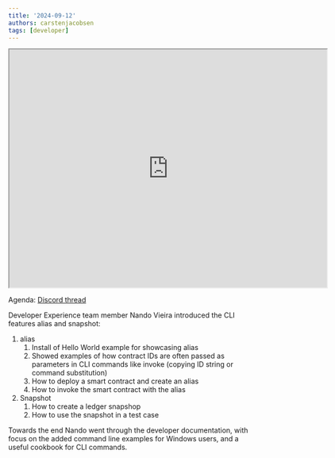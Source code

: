 ```yaml
---
title: '2024-09-12'
authors: carstenjacobsen
tags: [developer]
---
```


<iframe src="https://drive.google.com/file/d/1raU1Z9EQBLCkkuUO9yyF8yD2l_3nwk4a/preview" width="640" height="480" allow="autoplay"></iframe>

Agenda: [Discord thread](https://discord.com/channels/897514728459468821/900374272751591424/1282934024892973077)

Developer Experience team member Nando Vieira introduced the CLI features alias and snapshot:

1. alias
     1. Install of Hello World example for showcasing alias
     2. Showed examples of how contract IDs are often passed as parameters in CLI commands like invoke (copying ID string or command substitution)
     3. How to deploy a smart contract and create an alias
     4. How to invoke the smart contract with the alias
2. Snapshot 
     1. How to create a ledger snapshop
     2. How to use the snapshot in a test case

Towards the end Nando went through the developer documentation, with focus on the added command line examples for Windows users, and a useful cookbook for CLI commands.